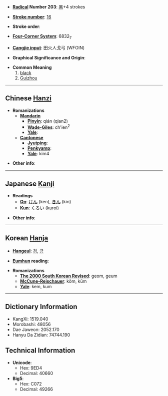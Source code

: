 * '''[[Wiktionary:Chinese radical index| Radical]] Number 203''': [[Wiktionary:Chinese radical index 黑|黑]]+4 strokes

* '''[[Wiktionary:Chinese total strokes index|Stroke number]]''': [[Wiktionary:Chinese total strokes index 16|16]]

* '''Stroke order''': 

* '''[[Wiktionary:Chinese four corner index|Four-Corner System]]''': 6832<sub>7</sub>

* '''[[Wiktionary:Chinese Cangjie index|Cangjie input]]''': 田火人戈弓 (WFOIN)

* '''Graphical Significance and Origin''': 

* '''Common Meaning'''
*#[[black]]
*# [[Guizhou]]

----

== Chinese [[Hanzi]] ==

* '''Romanizations'''
** '''[[Mandarin]]'''
*** '''[[Pinyin]]''': qián (qian2)
*** '''[[Wade-Giles]]''': ch'ien<sup>2</sup>
*** '''[[Yale]]''': 
** '''[[Cantonese]]'''
*** '''[[Jyutping]]''':
*** '''[[Penkyamp]]''': 
*** '''[[Yale]]''': kim4

* '''Other info''': 

----

== Japanese [[Kanji]] ==

* '''Readings'''
** '''[[On]]''': [[けん]] (ken), [[きん]] (kin)
** '''[[Kun]]''': [[くろい]] (kuroi)

* '''Other info''':  

----

== Korean [[Hanja]] ==

* '''[[Hangeul]]''': [[검]], [[금]]

* '''[[Eumhun]] reading''': 

* '''Romanizations'''
** '''[[The 2000 South Korean Revised Romanization|The 2000 South Korean Revised]]''': geom, geum
** '''[[McCune-Reischauer]]''': kŏm, kŭm
** '''[[Yale]]''': kem, kum

----

== Dictionary Information ==

* KangXi: 1519.040
* Morobashi: 48056
* Dae Jaweon: 2052.170
* Hanyu Da Zidian: 74744.190

== Technical Information ==

* '''Unicode''':
** Hex: 9ED4
** Decimal: 40660
* '''Big5''':
** Hex: C072
** Decimal: 49266